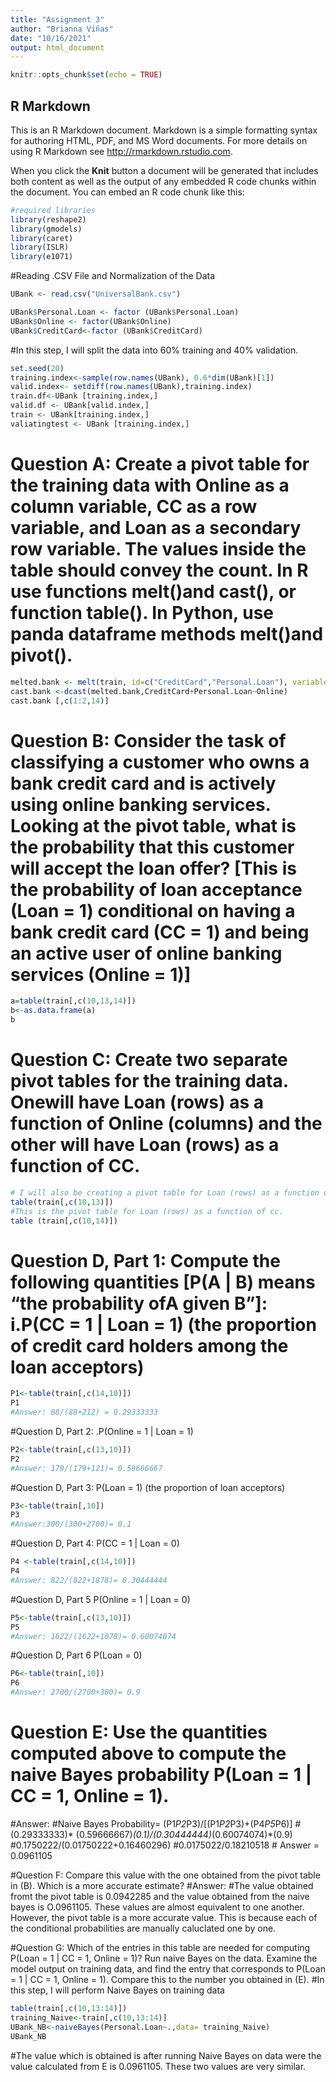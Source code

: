```yaml
---
title: "Assignment 3"
author: "Brianna Viñas"
date: "10/16/2021"
output: html_document
---
```


```r
knitr::opts_chunk$set(echo = TRUE)
```

## R Markdown

This is an R Markdown document. Markdown is a simple formatting syntax for authoring HTML, PDF, and MS Word documents. For more details on using R Markdown see <http://rmarkdown.rstudio.com>.

When you click the **Knit** button a document will be generated that includes both content as well as the output of any embedded R code chunks within the document. You can embed an R code chunk like this:

```r
#required libraries 
library(reshape2)
library(gmodels)
library(caret)
library(ISLR)
library(e1071)

```
#Reading .CSV File and Normalization of the Data
```r
UBank <- read.csv("UniversalBank.csv")

UBank$Personal.Loan <- factor (UBank$Personal.Loan)
UBank$Online <- factor(UBank$Online)
UBank$CreditCard<-factor (UBank$CreditCard)
```
#In this step, I will split the data into 60% training and 40% validation.
```r
set.seed(20)
training.index<-sample(row.names(UBank), 0.6*dim(UBank)[1])
valid.index<- setdiff(row.names(UBank),training.index)
train.df<-UBank [training.index,]
valid.df <- UBank[valid.index,]
train <- UBank[training.index,]
valiatingtest <- UBank [training.index,]
```
# Question A: Create a pivot table for the training data with Online as a column variable, CC as a row variable, and Loan as a secondary row variable. The values inside the table should convey the count. In R use functions melt()and cast(), or function table(). In Python, use panda dataframe methods melt()and pivot().
```r
melted.bank <- melt(train, id=c("CreditCard","Personal.Loan"), variable= "Online")
cast.bank <-dcast(melted.bank,CreditCard+Personal.Loan~Online)
cast.bank [,c(1:2,14)]
```
# Question B: Consider the task of classifying a customer who owns a bank credit card and is actively using online banking services. Looking at the pivot table, what is the probability that this customer will accept the loan offer? [This is the probability of loan acceptance (Loan = 1) conditional on having a bank credit card (CC = 1) and being an active user of online banking services (Online = 1)]
```r
a=table(train[,c(10,13,14)])
b<-as.data.frame(a)
b
```
# Question C: Create two separate pivot tables for the training data. Onewill have Loan (rows) as a function of Online (columns) and the other will have Loan (rows) as a function of CC. 
```r
# I will also be creating a pivot table for Loan (rows) as a function of Online (columns).
table(train[,c(10,13)])
#This is the pivot table for Loan (rows) as a function of cc. 
table (train[,c(10,14)])
```

# Question D, Part 1: Compute the following quantities [P(A | B) means “the probability ofA given B”]: i.P(CC = 1 | Loan = 1) (the proportion of credit card holders among the loan acceptors)
```r
P1<-table(train[,c(14,10)])
P1
#Answer: 88/(88+212) = 0.29333333
```
#Question D, Part 2: .P(Online = 1 | Loan = 1) 
```r
P2<-table(train[,c(13,10)])
P2
#Answer: 179/(179+121)= 0.59666667
```
#Question D, Part 3: P(Loan = 1) (the proportion of loan acceptors)
```r
P3<-table(train[,10])
P3
#Answer:300/(300+2700)= 0.1
```
#Question D, Part 4: P(CC = 1 | Loan = 0) 
```r
P4 <-table(train[,c(14,10)])
P4
#Answer: 822/(822+1878)= 0.30444444
```
#Question D, Part 5 P(Online = 1 | Loan = 0)
```r
P5<-table(train[,c(13,10)])
P5
#Answer: 1622/(1622+1078)= 0.60074074
```
#Question D, Part 6 P(Loan = 0)
```r
P6<-table(train[,10])
P6
#Answer: 2700/(2700+300)= 0.9
```
# Question E: Use the quantities computed above to compute the naive Bayes probability P(Loan = 1 | CC = 1, Online = 1).
#Answer: 
#Naive Bayes Probability= (P1*P2*P3)/[(P1*P2*P3)+(P4*P5*P6)]
#(0.29333333)* (0.59666667)*(0.1)/(0.30444444)*(0.60074074)*(0.9)
#0.1750222/(0.01750222+0.16460296)
#0.0175022/0.18210518
# Answer = 0.0961105

#Question F: Compare this value with the one obtained from the pivot table in (B). Which is a more accurate estimate?
#Answer: 
#The value obtained fromt the pivot table is 0.0942285 and the value obtained from the naive bayes is O.0961105. These values are almost equivalent to one another. However, the pivot table is a more accurate value. This is because each of the conditional probabilities are manually caluclated one by one.

#Question G: Which of the entries in this table are needed for computing P(Loan = 1 | CC = 1, Online = 1)? Run naive Bayes on the data. Examine the model output on training data, and find the entry that corresponds to P(Loan = 1 | CC = 1, Online = 1). Compare this to the number you obtained in (E).
#In this step, I will perform Naive Bayes on training data
```r
table(train[,c(10,13:14)])
training_Naive<-train[,c(10,13:14)]
UBank_NB<-naiveBayes(Personal.Loan~.,data= training_Naive) 
UBank_NB
```
#The value which is obtained is      after running Naive Bayes on data were the value calculated from E is 0.0961105. These two values are very similar.
